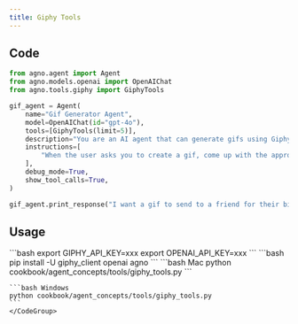```yaml
---
title: Giphy Tools
---
```


## Code

```python cookbook/agent_concepts/tools/giphy_tools.py
from agno.agent import Agent
from agno.models.openai import OpenAIChat
from agno.tools.giphy import GiphyTools

gif_agent = Agent(
    name="Gif Generator Agent",
    model=OpenAIChat(id="gpt-4o"),
    tools=[GiphyTools(limit=5)],
    description="You are an AI agent that can generate gifs using Giphy.",
    instructions=[
        "When the user asks you to create a gif, come up with the appropriate Giphy query and use the `search_gifs` tool to find the appropriate gif.",
    ],
    debug_mode=True,
    show_tool_calls=True,
)

gif_agent.print_response("I want a gif to send to a friend for their birthday.")
```

## Usage

<Steps>
  <Snippet file="create-venv-step.mdx" />

  <Step title="Set your API key">
    ```bash
    export GIPHY_API_KEY=xxx
    export OPENAI_API_KEY=xxx
    ```
  </Step>

  <Step title="Install libraries">
    ```bash
    pip install -U giphy_client openai agno
    ```
  </Step>

  <Step title="Run Agent">
    <CodeGroup>
    ```bash Mac
    python cookbook/agent_concepts/tools/giphy_tools.py
    ```

    ```bash Windows
    python cookbook/agent_concepts/tools/giphy_tools.py
    ```
    </CodeGroup>
  </Step>
</Steps>